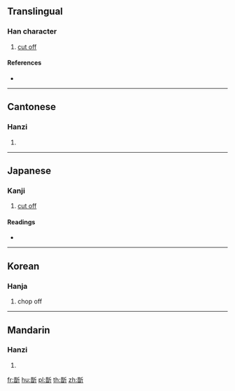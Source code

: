 ==Translingual==

===Han character===
{{Han char|rn=69|rad=斤|as=08|sn=12|four=42621|canj=TAHML|ids=⿰昔斤}}

# [[cut off]]

====References====
* {{Han ref|kx=0480.020|dkj=13562|dj=0839.030|hdz=32025.070|uh=65AE|ud=26030|bh=D97C|bd=55676}}

----

==Cantonese==

===Hanzi===
{{yue-hanzi|jyut=[[zoek3]]|y=jeuk3}}

# {{defn|lang=yue|sort=斤08}}

----

==Japanese==

===Kanji===
{{ja-kanji|grade=|rs=斤08}}

# [[cut off]]

====Readings====
* {{ja-readings|on=[[さく]] (saku), [[しゃく]] (shaku)|kun=[[きる]] (kiru)}}

----

==Korean==

===Hanja===
{{ko-hanja|hangeul=착|eumhun=|rv=chak|mr=ch'ak|y=chak}}

# chop off

----

==Mandarin==

===Hanzi===
{{cmn-hanzi|pin=[[cuò]] ([[cuo4]]), [[zhuó]] ([[zhuo2]])|wg=ts'o<sup>4</sup>, cho<sup>2</sup>}}

# {{defn|lang=cmn|sort=斤08}}

[[fr:斮]]
[[hu:斮]]
[[pl:斮]]
[[th:斮]]
[[zh:斮]]